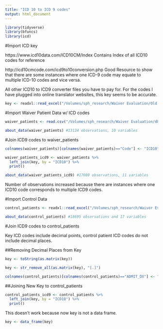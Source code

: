 ```yaml
---
title: "ICD 10 to ICD 9 codes"
output: html_document
---
```


```r
library(tidyverse)
library(bfuncs)
library(icd)
```
#Import ICD key

https://www.icd10data.com/ICD10CM/Index Contains Index of all ICD10 codes for reference

http://icd10cmcode.com/icd9to10conversion.php Good Resource to show that there are some instances where one ICD-9 code may equate to multiple ICD-10 codes and vice versa.

All other ICD10 to ICD9 converter files you have to pay for.  For the codes I have plugged into online translator websites, this key seems to be accurate.

```r
key <- readxl::read_excel("/Volumes/sph_research/Waiver Evaluation/Old icd stuff/ICD10 to ICD9 Bridge File.xlsx")
```
#Import Waiver Patient Data w/ ICD codes

```r
waiver_patients <- read.csv("/Volumes/sph_research/Waiver Evaluation/dbo_CSV/PatientDiagnosis.csv")
```

```r
about_data(waiver_patients) #13134 observations, 10 variables
```


#Join ICD9 codes to waiver_patients

```r
colnames(waiver_patients)[colnames(waiver_patients)=="Code"] <- "ICD10"
```


```r
waiver_patients_icd9 <- waiver_patients %>%
  left_join(key, by = "ICD10") %>%
  print()
```

```r
about_data(waiver_patients_icd9) #17089 observations, 11 variables
```
Number of observations increased because there are instances where one ICD10 code corresponds to multiple ICD9 codes.



#Import Control Data

```r
control_patients <- readxl::read_excel("/Volumes/sph_research/Waiver Evaluation/UNTHSC Final W Admit Dt.xlsx")
```

```r
about_data(control_patients) #18695 observations and 17 variables
```

#Join ICD9 codes to control_patients

Key ICD codes include decimal points, control patient ICD codes do not include decimal places.

##Removing Decimal Places from Key
```r
key <- toString(as.matrix(key))
```

```r
key <- str_remove_all(as.matrix(key), "[.]")
```

```r
colnames(control_patients)[colnames(control_patients)=="ADMIT_DX"] <- "ICD10"
```


##Joining New Key to control_patients
```r
control_patients_icd9 <- control_patients %>%
  left_join(key, by = "ICD10") %>%
  print()
```
This doesn't work because now key is not a data frame.

```r
key <- data_frame(key)
```




